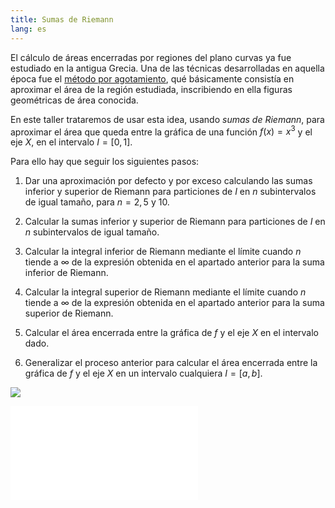 ```yaml
---
title: Sumas de Riemann
lang: es
---
```


El cálculo de áreas encerradas por regiones del plano curvas ya fue estudiado en la antigua Grecia. Una de las técnicas desarrolladas en aquella época fue el [método por agotamiento](https://es.wikipedia.org/wiki/M%C3%A9todo_por_agotamiento), qué básicamente consistía en aproximar el área de la región estudiada, inscribiendo en ella figuras geométricas de área conocida. 

En este taller trataremos de usar esta idea, usando _sumas de Riemann_, para aproximar el área que queda entre la gráfica de una función $f(x)=x^3$ y el eje $X$, en el intervalo $I=[0,1]$.

Para ello hay que seguir los siguientes pasos:

1. Dar una aproximación por defecto y por exceso calculando las sumas inferior y superior de Riemann para particiones de $I$ en $n$ subintervalos de igual tamaño, para $n=2, 5$ y $10$.

2. Calcular la sumas inferior y superior de Riemann para particiones de $I$ en $n$ subintervalos de igual tamaño.

3. Calcular la integral inferior de Riemann mediante el límite cuando $n$ tiende a $\infty$ de la expresión obtenida en el apartado anterior para la suma inferior de Riemann.

4. Calcular la integral superior de Riemann mediante el límite cuando $n$ tiende a $\infty$ de la expresión obtenida en el apartado anterior para la suma superior de Riemann.

5. Calcular el área encerrada entre la gráfica de $f$ y el eje $X$ en el intervalo dado.

6. Generalizar el proceso anterior para calcular el área encerrada entre la gráfica de $f$ y el eje $X$ en un intervalo cualquiera $I=[a,b]$.

:::{.content-visible when-format="html"}
![](img/sumas-riemann/cubo-figure0.png)
:::

:::{.content-visible unless-format="html"}
![](img/sumas-riemann/cubo-figure0.pdf)
:::
